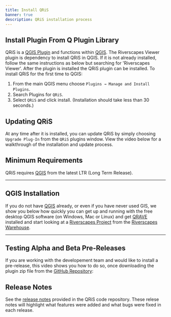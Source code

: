 ```yaml
---
title: Install QRiS
banner: true
description: QRiS installation process
---
```


## Install Plugin From Q Plugin Library

QRiS is a [QGIS Plugin](https://plugins.qgis.org) and functions within [QGIS](https://www.qgis.org/). 
The Riverscapes Viewer plugin is dependency to install QRiS in QGIS. If it is not already installed, follow the same instructions as below but searching for 'Riverscapes Viewer'. After the plugin is installed the QRiS plugin can be installed.
To install QRiS for the first time to QGIS: 

1. From the main QGIS menu choose `Plugins → Manage and Install Plugins`.
2. Search Plugins for `QRiS`.
3. Select `QRiS` and click install. (Installation should take less than 30 seconds.)

## Updating QRiS

At any time after it is installed, you can update QRiS by simply choosing `Upgrade Plug-In` from the `QRiS` plugins window. View the video below for a walkthrough of the installation and update process. 

<YouTubeEmbed videoId="nWtqC4pHk24" />

## Minimum Requirements

QRiS requires [QGIS](https://qgis.org/) from the latest LTR (Long Term Release).

---------

## QGIS Installation

If you do not have [QGIS](https://qgis.org/) already, or even if you have never used GIS, we show you below how quickly you can get up and running with the free desktop QGIS software (on Windows, Mac or Linux) and get [QRAVE](https://rave.riverscapes.net/Download/install_qrave.html) installed and start looking at a [Riverscapes Project](https://riverscapes.net/Tools/Technical_Reference/Documentation_Standards/Riverscapes_Projects/) from the [Riverscapes Warehouse](https://data.riverscapes.net/).

<YouTubeEmbed videoId="iMxcyp2u4jc" />

---------

## Testing Alpha and Beta Pre-Releases

If you are working with the developement team and would like to install a pre-release, this video shows you how to do so, once downloading the plugin zip file from the [GitHub Repository](https://github.com/Riverscapes/QRiS/releases):

<YouTubeEmbed videoId="E4BTQhO3WsM" />

## Release Notes

See the [release notes](https://github.com/Riverscapes/QRiS/releases) provided in the QRiS code repository. These relese notes will highlight what features were added and what bugs were fixed in each release. 